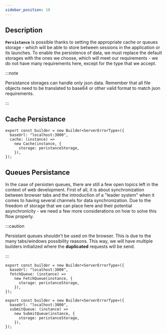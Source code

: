 ```yaml
---
sidebar_position: 10
---
```


## Description

**`Persistance`** is possible thanks to setting the appropriate cache or queues storage - which will be able to store
between sessions in the application or its launches. To enable the persistence of data, we must replace the default
storages with the ones we choose, which will meet our requirements - we do not have many requirements here, except for
the type that we accept.

:::note

Persistance storages can handle only json data. Remember that all file objects need to be translated to base64 or other
valid format to match json requirements.

:::

## Cache Persistance

```tsx
export const builder = new Builder<ServerErrorType>({
  baseUrl: "localhost:3000",
  cache: (instance) =>
    new Cache(instance, {
      storage: peristanceStorage,
    }),
});
```

## Queues Persistance

In the case of persisten queues, there are still a few open topics left in the context of web development. First of all,
it is about synchronization between browser tabs and the introduction of a "leader system" when it comes to having
several channels for data synchronization. Due to the freedom of storage that we can place here and their potential
asynchronicity - we need a few more considerations on how to solve this flow properly.

:::caution

Persistant queues shouldn't be used on the browser. This is due to the many tabs/windows possibility reasons. This way,
we will have multiple builders initialized where the **duplicated** requests will be send.

:::

```tsx
export const builder = new Builder<ServerErrorType>({
  baseUrl: "localhost:3000",
  fetchQueue: (instance) =>
    new FetchQueue(instance, {
      storage: peristanceStorage,
    }),
});
```

```tsx
export const builder = new Builder<ServerErrorType>({
  baseUrl: "localhost:3000",
  submitQueue: (instance) =>
    new SubmitQueue(instance, {
      storage: peristanceStorage,
    }),
});
```
